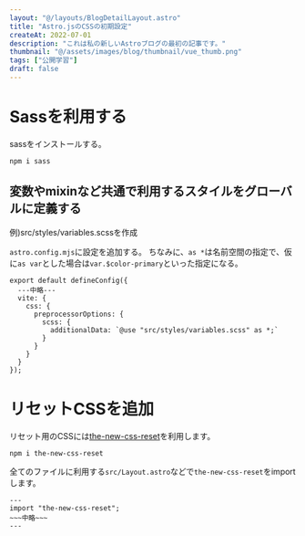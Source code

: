 ```yaml
---
layout: "@/layouts/BlogDetailLayout.astro"
title: "Astro.jsのCSSの初期設定"
createAt: 2022-07-01
description: "これは私の新しいAstroブログの最初の記事です。"
thumbnail: "@/assets/images/blog/thumbnail/vue_thumb.png"
tags: ["公開学習"]
draft: false
---
```


# Sassを利用する

sassをインストールする。

```
npm i sass
```

## 変数やmixinなど共通で利用するスタイルをグローバルに定義する

例)src/styles/variables.scssを作成

`astro.config.mjs`に設定を追加する。
ちなみに、`as *`は名前空間の指定で、仮に`as var`とした場合は`var.$color-primary`といった指定になる。

```
export default defineConfig({
  ---中略---
  vite: {
    css: {
      preprocessorOptions: {
        scss: {
          additionalData: `@use "src/styles/variables.scss" as *;`
        }
      }
    }
  }
});

```

# リセットCSSを追加

リセット用のCSSには[the-new-css-reset](https://elad2412.github.io/the-new-css-reset/)を利用します。

```
npm i the-new-css-reset
```

全てのファイルに利用する`src/Layout.astro`などで`the-new-css-reset`をimportします。

```
---
import "the-new-css-reset";
~~~中略~~~
---
```
